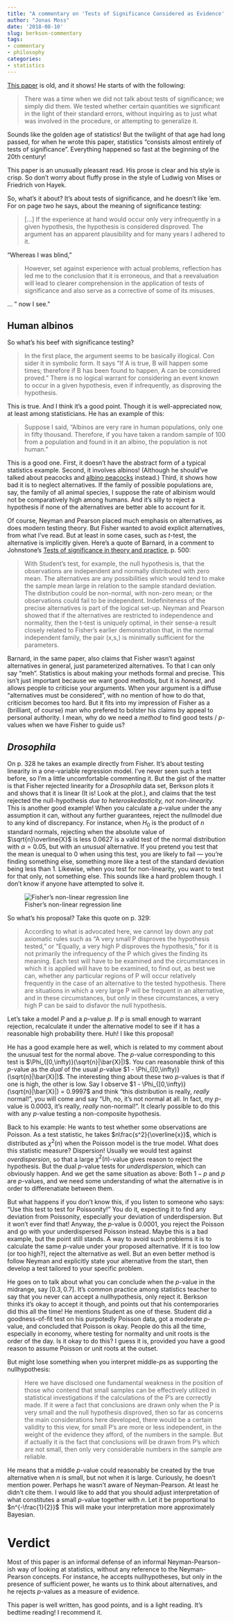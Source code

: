 ```yaml
---
title: "A commentary on 'Tests of Significance Considered as Evidence' (1942) by Joseph Berkson"
author: "Jonas Moss"
date: '2018-08-10'
slug: berkson-commentary
tags:
- commentary
- philosophy
categories:
- statistics
---
```


[This paper](https://www.jstor.org/stable/pdf/2279000.pdf) is old, and it shows! He starts of with the following:

> There was a time when we did not talk about tests of significance; we simply did them. We tested whether certain quantities we significant in the light of their standard errors, without inquiring as to just what was involved in the procedure, or attempting to generalize it.

Sounds like the golden age of statistics! But the twilight of that age had long passed, for when he wrote this paper, statistics "consists almost entirely of  tests of significance". Everything happened so fast at the beginning of the 20th century!

This paper is an unusually pleasant read. His prose is clear and his style is crisp. So don't worry about fluffy prose in the style of Ludwig von Mises or Friedrich von Hayek.

So, what's it about? It's about tests of significance, and he doesn't like 'em. For on page two he says, about the meaning of significance testing:

> [...] If the experience at hand would occur only very infrequently in a given hypothesis, the hypothesis is   considered disproved. The argument has an apparent plausibility and for many years I adhered to it. 

"Whereas I was blind,"

>However, set against experience with actual problems, reflection has led me to the conclusion that it is erroneous, and that a reevaluation will lead to clearer comprehension in the application of tests of significance and also serve as a corrective of some of its misuses.

... " now I see."

## Human albinos
So what's his beef with significance testing?

> In the first place, the argument seems to be basically illogical. Con sider it in symbolic form. It says "If A is true, B will happen some times; therefore if B has been found to happen, A can be considered  proved." There is no logical warrant for considering an event known to occur in a given hypothesis, even if infrequently, as disproving the hypothesis.

This is true. And I think it's a good point. Though it is well-appreciated now, at least among statisticians. He has an example of this:

> Suppose I said, "Albinos are very rare in human populations, only one in fifty thousand. Therefore, if you have taken a random sample of 100 from a population and found in it an albino, the population is not human."

This is a good one. First, it doesn't have the abstract form of a typical statistics example. Second, it involves albinos! (Although he should've talked about peacocks and [albino peacocks](https://i.ytimg.com/vi/WI4NQ9mem-k/maxresdefault.jpg) instead.) Third, it shows how bad it is to neglect alternatives. If the family of possible populations are, say, the family of all animal species, I suppose the rate of albinism would not be comparatively high among humans. And it's silly to reject a hypothesis if none of the alternatives are better able to account for it.

Of course, Neyman and Pearson placed much emphasis on alternatives, as does modern testing theory. But Fisher wanted to avoid explicit alternatives, from what I've read. But at least in some cases, such as *t*-test, the alternative is implicitly given. Here's a quote of Barnard, in a comment to Johnstone's [Tests of significance in theory and practice](https://www.jstor.org/stable/2987965), p. 500:

> With Student's test, for example, the null hypothesis is, that the observations are independent and normally distributed with zero mean. The alternatives are any possibilities which would tend to make the sample mean large in relation to the   sample standard deviation. The distribution could be non-normal, with non-zero mean; or the observations could fail to be independent. Indefiniteness of the precise alternatives is part of the logical set-up. Neyman and Pearson showed that if the   alternatives are restricted to independence and normality, then the t-test is uniquely optimal, in their sense-a result closely related to Fisher's earlier demonstration that, in the normal independent family, the pair (x,s,) is minimally sufficient for the parameters.

Barnard, in the same paper, also claims that Fisher wasn't against alternatives in general, just parameterized alternatives. To that I can only say "meh". Statistics is about making your methods formal and precise. This isn't just important because we want good methods, but it is *honest*, and allows people to criticise your arguments. When your argument is a diffuse "alternatives must be considered", with no mention of how to do that, criticism becomes too hard. But it fits into my impression of Fisher as a (brilliant, of course) man who prefered to bolster his claims by appeal to personal authority. I mean, why do we need a *method* to find good tests / *p*-values when we have Fisher to guide us? 

## *Drosophila*
On p. 328 he takes an example directly from Fisher. It's about testing linearity in a one-variable regression model. I've never seen such a test before, so I'm a little uncomfortable commenting it. But the gist of the matter is that Fisher rejected linearity for a *Drosophila* data set, Berkson plots it and shows that it is linear (It is! Look at the plot.), and claims that the test rejected the null-hypothesis *due to heteroskedasticity, not non-linearity*. This is another good example! When you calculate a *p*-value under the any assumption it can, without any further guarantees, reject the nullmodel due to any kind of discrepancy. For instance, when $H_0$ is the product of $n$ standard normals, rejecting when the absolute value of $\sqrt{n}\overline{X}$ is less $0.0627$ is a valid test of the normal distribution with $\alpha = 0.05$, but with an *unusual* alternative. If you pretend you test that the mean is unequal to $0$ when using this test, you are likely to fail --- you're finding something else, something more like a test of the standard deviation being less than $1$. Likewise, when you test for non-linearity, you want to test for that only, not something else. This sounds like a hard problem though. I don't know if anyone have attempted to solve it.

![Fisher's non-linear regression line](https://lh3.googleusercontent.com/A4fWO3Gep6banRV8DEjWZyQk145Xr99P_c0TzsnSOit-2Gk4SQ4N-MnlPW8r7u4-Lszh2D1WbvfB)

So what's his proposal? Take this quote on p. 329:

> According to what is advocated here, we cannot lay down any pat axiomatic rules such as "A very small P disproves the hypothesis tested," or "Equally, a very high P disproves the hypothesis," for it is   not primarily the infrequency of the P which gives the finding its meaning. Each test will have to be examined and the circumstances in which it is applied will have to be examined, to find out, as best we can, whether any particular regions of P will occur relatively frequently in the case of an alternative to the tested hypothesis. There are situations in which a very large P will be frequent in an alternative, and in these circumstances, but only in these circumstances, a very high P can be said to disfavor the null hypothesis.

Let's take a model $P$ and a *p*-value $p$. If $p$ is small enough to warrant rejection, recalculate it under the alternative model to see if it has a reasonable high probability there. Huh! I like this proposal! 

He has a good example here as well, which is related to my comment about the unusual test for the normal above. The *p*-value corresponding to this test is $\Phi_{[0,\infty)}(\sqrt{n}|\bar{X}|)$. You can reasonable think of this *p*-value as the *dual* of the usual *p*-value  $1 - \Phi_{[0,\infty)}(\sqrt{n}|\bar{X}|)$. The interesting thing about these two *p*-values is that if one is high, the other is low. Say I observe $1 - \Phi_{[0,\infty)}(\sqrt{n}|\bar{X}|) = 0.9997$ and think "this distribution is really, *really* normal!", you will come and say "Uh, no, it's not normal at all. In fact, my *p*-value is 0.0003, it's really, *really* non-normal!". It clearly possible to do this with any *p*-value testing a non-composite hypothesis. 

Back to his example: He wants to test whether some observations are Poisson. As a test statistic, he takes $n\frac{s^2}{\overline{x}}$, which is distributed as $\chi^2(n)$ when the Poisson model is the true model. What does this statistic measure? Dispersion! Usually we would test against *overdispersion*, so that a large $\chi^2(n)$-value gives reason to reject the hypothesis. But the dual *p*-value tests for *underdispersion*, which can obviously happen. And we get the same situation as above: Both $1-p$ and $p$ are *p*-values, and we need some understanding of what the alternative is in order to differenatiate between them.

But what happens if you don't know this, if you listen to someone who says: "Use this test to test for Poissonity!" You do it, expecting it to find any deviation from Poissonity, especially your deviation of underdispersion. But it won't ever find that! Anyway, the *p*-value is $0.0001$, you reject the Poisson and go with your underdispersed Poisson instead. Maybe this is a bad example, but the point still stands. A way to avoid such problems it is to calculate the same *p*-value under your proposed alternative. If it is too low (or too high?), reject the alternative as well. But an even better method is follow Neyman and explicitly state your alternative from the start, then develop a test tailored to your specific problem.  

He goes on to talk about what you can conclude when the *p*-value in the midrange, say $[0.3,0.7]$. It's common practice among statistics teacher to say that you never can accept a nullhypothesis, only reject it. Berkson thinks it's okay to accept it though, and points out that his contemporaries did this all the time! He mentions Student as one of these. Student did a goodness-of-fit test on his purpotedly Poisson data, got a moderate *p*-value, and concluded that Poisson is okay. People do this all the time, especially in economy, where testing for normality and unit roots is the order of the day. Is it okay to do this? I guess it is, provided you have a good reason to assume Poisson or unit roots at the outset.

But might lose something when you interpret middle-*p*s as supporting the nullhypothesis:

> Here we have disclosed one fundamental weakness in the position of  those who contend that small samples can be effectively utilized in statistical investigations if the calculations of the P's are correctly made. If it were a fact that conclusions are drawn only when the P is very small and the null hypothesis disproved, then so far as concerns the main considerations here developed, there would be a certain validity to this view, for small P's are more or less independent, in the weight of the evidence they afford, of the numbers in the sample. But if actually it is the fact that conclusions will be drawn from P's which are not small, then only very considerable numbers in the sample are reliable.

He means that a middle *p*-value could reasonably be created by the true alternative when $n$ is small, but not when it is large. Curiously, he doesn't mention power. Perhaps he wasn't aware of Neyman-Pearson. At least he didn't cite them. I would like to add that you should adjust interpretation of what constitutes a small *p*-value together with $n$. Let it be proportional to $n^{-\frac{1}{2}}$ This will make your interpretation more approximately Bayesian.

# Verdict
Most of this paper is an informal defense of an informal Neyman-Pearson-ish way of looking at statistics, without any reference to the Neyman-Pearson concepts. For instance, he accepts nullhypotheses, but only in the presence of sufficient power, he wants us to think about alternatives, and he rejects *p*-values as a measure of evidence. 

This paper is well written, has good points, and is a light reading. It's bedtime reading! I recommend it. 
